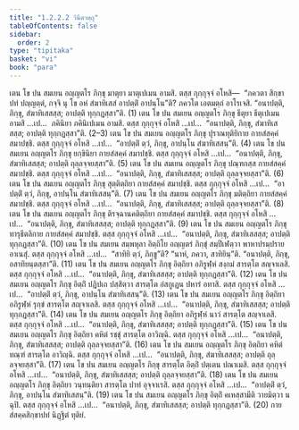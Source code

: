 ```yaml
---
title: "1.2.2.2 วินีตวตฺถุ"
tableOfContents: false
sidebar:
  order: 2
type: "tipitaka"
basket: "vi"
book: "para"
---
```



<DynamicBreadcrumb />

<Division number="281" book="para">

<Paragraph number="1113" book="para">
เตน โข ปน สมเยน อญฺญตโร ภิกฺขุ มาตุยา มาตุเปเมน อามสิ. ตสฺส กุกฺกุจฺจํ อโหสิ—  “ภควตา สิกฺขาปทํ ปญฺญตฺตํ, กจฺจิ นุ โข อหํ สํฆาทิเสสํ อาปตฺติํ อาปนฺโน”ติ? ภควโต เอตมตฺถํ อาโรเจสิ. “อนาปตฺติ, ภิกฺขุ, สํฆาทิเสสสฺส; อาปตฺติ ทุกฺกฏสฺสา”ติ. (1)
</Paragraph>

<Paragraph number="1114" book="para">
เตน โข ปน สมเยน อญฺญตโร ภิกฺขุ ธีตุยา ธีตุเปเมน อามสิ …เป…  ภคินิยา ภคินิเปเมน อามสิ. ตสฺส กุกฺกุจฺจํ อโหสิ …เป…  “อนาปตฺติ, ภิกฺขุ, สํฆาทิเสสสฺส; อาปตฺติ ทุกฺกฏสฺสา”ติ. (2–3)
</Paragraph>

<Paragraph number="1115" book="para">
เตน โข ปน สมเยน อญฺญตโร ภิกฺขุ ปุราณทุติยิกาย กายสํสคฺคํ สมาปชฺชิ. ตสฺส กุกฺกุจฺจํ อโหสิ …เป…  “อาปตฺติํ ตฺวํ, ภิกฺขุ, อาปนฺโน สํฆาทิเสสนฺ”ติ. (4)
</Paragraph>

<Paragraph number="1116" book="para">
เตน โข ปน สมเยน อญฺญตโร ภิกฺขุ ยกฺขินิยา กายสํสคฺคํ สมาปชฺชิ. ตสฺส กุกฺกุจฺจํ อโหสิ …เป…  “อนาปตฺติ, ภิกฺขุ, สํฆาทิเสสสฺส; อาปตฺติ ถุลฺลจฺจยสฺสา”ติ. (5)
</Paragraph>

<Paragraph number="1117" book="para">
เตน โข ปน สมเยน อญฺญตโร ภิกฺขุ ปณฺฑกสฺส กายสํสคฺคํ สมาปชฺชิ. ตสฺส กุกฺกุจฺจํ อโหสิ …เป…  “อนาปตฺติ, ภิกฺขุ, สํฆาทิเสสสฺส; อาปตฺติ ถุลฺลจฺจยสฺสา”ติ. (6)
</Paragraph>

<Paragraph number="1118" book="para">
เตน โข ปน สมเยน อญฺญตโร ภิกฺขุ สุตฺติตฺถิยา กายสํสคฺคํ สมาปชฺชิ. ตสฺส กุกฺกุจฺจํ อโหสิ …เป…  “อาปตฺติํ ตฺวํ, ภิกฺขุ, อาปนฺโน สํฆาทิเสสนฺ”ติ. (7)
</Paragraph>

<Paragraph number="1119" book="para">
เตน โข ปน สมเยน อญฺญตโร ภิกฺขุ มติตฺถิยา กายสํสคฺคํ สมาปชฺชิ. ตสฺส กุกฺกุจฺจํ อโหสิ …เป…  “อนาปตฺติ, ภิกฺขุ, สํฆาทิเสสสฺส; อาปตฺติ ถุลฺลจฺจยสฺสา”ติ. (8)
</Paragraph>

<Paragraph number="1120" book="para">
เตน โข ปน สมเยน อญฺญตโร ภิกฺขุ ติรจฺฉานคติตฺถิยา กายสํสคฺคํ สมาปชฺชิ. ตสฺส กุกฺกุจฺจํ อโหสิ …เป…  “อนาปตฺติ, ภิกฺขุ, สํฆาทิเสสสฺส; อาปตฺติ ทุกฺกฏสฺสา”ติ. (9)
</Paragraph>

<Paragraph number="1121" book="para">
เตน โข ปน สมเยน อญฺญตโร ภิกฺขุ ทารุธีตลิกาย กายสํสคฺคํ สมาปชฺชิ. ตสฺส กุกฺกุจฺจํ อโหสิ …เป…  “อนาปตฺติ, ภิกฺขุ, สํฆาทิเสสสฺส; อาปตฺติ ทุกฺกฏสฺสา”ติ. (10)
</Paragraph>

</Division>
<Division number="282" book="para">

<Paragraph number="1122" book="para">
เตน โข ปน สมเยน สมฺพหุลา อิตฺถิโย อญฺญตรํ ภิกฺขุํ สมฺปีเฬตฺวา พาหาปรมฺปราย อาเนสุํ. ตสฺส กุกฺกุจฺจํ อโหสิ …เป…  “สาทิยิ ตฺวํ, ภิกฺขู”ติ? “นาหํ, ภควา, สาทิยินฺ”ติ. “อนาปตฺติ, ภิกฺขุ, อสาทิยนฺตสฺสา”ติ. (11)
</Paragraph>

<Paragraph number="1123" book="para">
เตน โข ปน สมเยน อญฺญตโร ภิกฺขุ อิตฺถิยา อภิรูฬฺหํ สงฺกมํ สารตฺโต สญฺจาเลสิ. ตสฺส กุกฺกุจฺจํ อโหสิ …เป…  “อนาปตฺติ, ภิกฺขุ, สํฆาทิเสสสฺส; อาปตฺติ ทุกฺกฏสฺสา”ติ. (12)
</Paragraph>

<Paragraph number="1124" book="para">
เตน โข ปน สมเยน อญฺญตโร ภิกฺขุ อิตฺถิํ ปฏิปเถ ปสฺสิตฺวา สารตฺโต อํสกูเฏน ปหารํ อทาสิ. ตสฺส กุกฺกุจฺจํ อโหสิ …เป…  “อาปตฺติํ ตฺวํ, ภิกฺขุ, อาปนฺโน สํฆาทิเสสนฺ”ติ. (13)
</Paragraph>

<Paragraph number="1125" book="para">
เตน โข ปน สมเยน อญฺญตโร ภิกฺขุ อิตฺถิยา อภิรูฬฺหํ รุกฺขํ สารตฺโต สญฺจาเลสิ. ตสฺส กุกฺกุจฺจํ อโหสิ …เป…  “อนาปตฺติ, ภิกฺขุ, สํฆาทิเสสสฺส; อาปตฺติ ทุกฺกฏสฺสา”ติ. (14)
</Paragraph>

<Paragraph number="1126" book="para">
เตน โข ปน สมเยน อญฺญตโร ภิกฺขุ อิตฺถิยา อภิรูฬฺหํ นาวํ สารตฺโต สญฺจาเลสิ. ตสฺส กุกฺกุจฺจํ อโหสิ …เป…  “อนาปตฺติ, ภิกฺขุ, สํฆาทิเสสสฺส; อาปตฺติ ทุกฺกฏสฺสา”ติ. (15)
</Paragraph>

<Paragraph number="1127" book="para">
เตน โข ปน สมเยน อญฺญตโร ภิกฺขุ อิตฺถิยา คหิตํ รชฺชุํ สารตฺโต อาวิญฺฉิ. ตสฺส กุกฺกุจฺจํ อโหสิ …เป…  “อนาปตฺติ, ภิกฺขุ, สํฆาทิเสสสฺส; อาปตฺติ ถุลฺลจฺจยสฺสา”ติ. (16)
</Paragraph>

<Paragraph number="1128" book="para">
เตน โข ปน สมเยน อญฺญตโร ภิกฺขุ อิตฺถิยา คหิตํ ทณฺฑํ สารตฺโต อาวิญฺฉิ. ตสฺส กุกฺกุจฺจํ อโหสิ …เป…  “อนาปตฺติ, ภิกฺขุ, สํฆาทิเสสสฺส; อาปตฺติ ถุลฺลจฺจยสฺสา”ติ. (17)
</Paragraph>

<Paragraph number="1129" book="para">
เตน โข ปน สมเยน อญฺญตโร ภิกฺขุ สารตฺโต อิตฺถิํ ปตฺเตน ปณาเมสิ. ตสฺส กุกฺกุจฺจํ อโหสิ …เป…  “อนาปตฺติ, ภิกฺขุ, สํฆาทิเสสสฺส; อาปตฺติ ถุลฺลจฺจยสฺสา”ติ. (18)
</Paragraph>

<Paragraph number="1130" book="para">
เตน โข ปน สมเยน อญฺญตโร ภิกฺขุ อิตฺถิยา วนฺทนฺติยา สารตฺโต ปาทํ อุจฺจาเรสิ. ตสฺส กุกฺกุจฺจํ อโหสิ …เป…  “อาปตฺติํ ตฺวํ, ภิกฺขุ, อาปนฺโน สํฆาทิเสสนฺ”ติ. (19)
</Paragraph>

<Paragraph number="1131" book="para">
เตน โข ปน สมเยน อญฺญตโร ภิกฺขุ อิตฺถิํ คเหสฺสามีติ วายมิตฺวา น ฉุปิ. ตสฺส กุกฺกุจฺจํ อโหสิ …เป…  “อนาปตฺติ, ภิกฺขุ, สํฆาทิเสสสฺส; อาปตฺติ ทุกฺกฏสฺสา”ติ. (20)

</Paragraph>
</Division>

<Paragraph number="1132" type="center" book="para">
กายสํสคฺคสิกฺขาปทํ นิฏฺฐิตํ ทุติยํ.
</Paragraph>